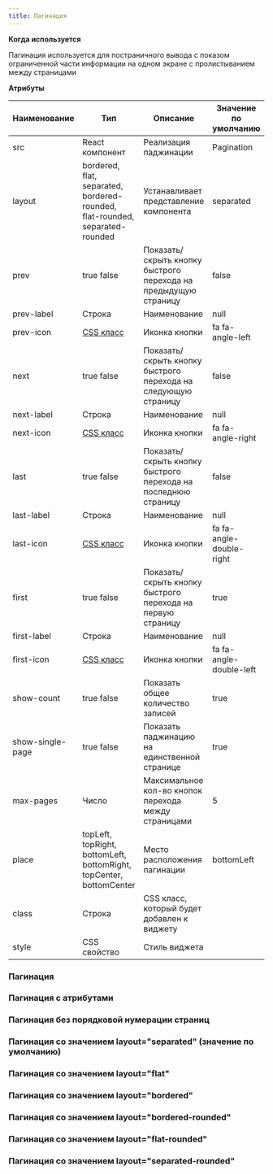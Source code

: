 ```yaml
---
title: Пагинация
---
```



**Когда используется**

Пагинация используется для постраничного вывода с показом ограниченной части информации на одном экране с пролистыванием между страницами

**Атрибуты**

|Наименование    |Тип                                                                         |Описание                                                       |Значение по умолчанию   |
|----------------|----------------------------------------------------------------------------|---------------------------------------------------------------|------------------------|
|src             |React компонент                                                             |Реализация паджинации                                          |Pagination              |
|layout          |bordered, flat, separated, bordered-rounded, flat-rounded, separated-rounded|Устанавливает представление компонента                         |separated               |
|prev            |true false                                                                  |Показать/скрыть кнопку быстрого перехода на предыдущую страницу|false                   |
|prev-label      |Строка                                                                      |Наименование                                                   |null                    |
|prev-icon       |[CSS класс](https://fontawesome.ru/all-icons/#directional)                  |Иконка кнопки                                                  |fa fa-angle-left        |
|next            |true false                                                                  |Показать/скрыть кнопку быстрого перехода на следующую страницу |false                   |
|next-label      |Строка                                                                      |Наименование                                                   |null                    |
|next-icon       |[CSS класс](https://fontawesome.ru/all-icons/#directional)                  |Иконка кнопки                                                  |fa fa-angle-right       |
|last            |true false                                                                  |Показать/скрыть кнопку быстрого перехода на последнюю страницу |false                   |
|last-label      |Строка                                                                      |Наименование                                                   |null                    |
|last-icon       |[CSS класс](https://fontawesome.ru/all-icons/#directional)                  |Иконка кнопки                                                  |fa fa-angle-double-right|
|first           |true false                                                                  |Показать/скрыть кнопку быстрого перехода на первую страницу    |true                    |
|first-label     |Строка                                                                      |Наименование                                                   |null                    |
|first-icon      |[CSS класс](https://fontawesome.ru/all-icons/#directional)                  |Иконка кнопки                                                  |fa fa-angle-double-left |
|show-count      |true false                                                                  |Показать общее количество записей                              |true                    |
|show-single-page|true false                                                                  |Показать паджинацию на единственной странице                   |true                    |
|max-pages       |Число                                                                       |Максимальное кол-во кнопок перехода между страницами           |5                       |
|place           |topLeft, topRight, bottomLeft, bottomRight, topCenter, bottomCenter         |Место расположения пагинации                                   |bottomLeft              |
|class           |Строка                                                                      |CSS класс, который будет добавлен к виджету                    |                        |
|style           |CSS свойство                                                                |Стиль виджета                                                  |                        |

### Пагинация
<Sandbox projectId="data_query_list" showHeader/>

### Пагинация с атрибутами
<Sandbox projectId="D4Vx1" showHeader/>

### Пагинация без порядковой нумерации страниц
<Sandbox projectId="sDAgH" showHeader/>

### Пагинация со значением layout="separated" (значение по умолчанию)
<Sandbox projectId="ZvB5h" showHeader/>

### Пагинация со значением layout="flat"
<Sandbox projectId="uRUon" showHeader/>

### Пагинация со значением layout="bordered"
<Sandbox projectId="G0vJy" showHeader/>

### Пагинация со значением layout="bordered-rounded"
<Sandbox projectId="f2ooW" showHeader/>

### Пагинация со значением layout="flat-rounded"
<Sandbox projectId="EEiXd" showHeader/>

### Пагинация со значением layout="separated-rounded"
<Sandbox projectId="XY8Os" showHeader/>

